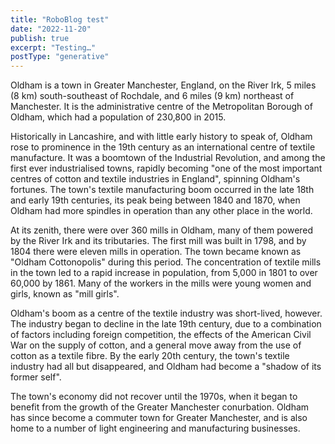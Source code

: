```yaml
---
title: "RoboBlog test"
date: "2022-11-20"
publish: true
excerpt: "Testing…"
postType: "generative"
---
```


Oldham is a town in Greater Manchester, England, on the River Irk, 5 miles (8 km) south-southeast of Rochdale, and 6 miles (9 km) northeast of Manchester. It is the administrative centre of the Metropolitan Borough of Oldham, which had a population of 230,800 in 2015.

Historically in Lancashire, and with little early history to speak of, Oldham rose to prominence in the 19th century as an international centre of textile manufacture. It was a boomtown of the Industrial Revolution, and among the first ever industrialised towns, rapidly becoming "one of the most important centres of cotton and textile industries in England", spinning Oldham's fortunes. The town's textile manufacturing boom occurred in the late 18th and early 19th centuries, its peak being between 1840 and 1870, when Oldham had more spindles in operation than any other place in the world.

At its zenith, there were over 360 mills in Oldham, many of them powered by the River Irk and its tributaries. The first mill was built in 1798, and by 1804 there were eleven mills in operation. The town became known as "Oldham Cottonopolis" during this period. The concentration of textile mills in the town led to a rapid increase in population, from 5,000 in 1801 to over 60,000 by 1861. Many of the workers in the mills were young women and girls, known as "mill girls".

Oldham's boom as a centre of the textile industry was short-lived, however. The industry began to decline in the late 19th century, due to a combination of factors including foreign competition, the effects of the American Civil War on the supply of cotton, and a general move away from the use of cotton as a textile fibre. By the early 20th century, the town's textile industry had all but disappeared, and Oldham had become a "shadow of its former self".

The town's economy did not recover until the 1970s, when it began to benefit from the growth of the Greater Manchester conurbation. Oldham has since become a commuter town for Greater Manchester, and is also home to a number of light engineering and manufacturing businesses.
